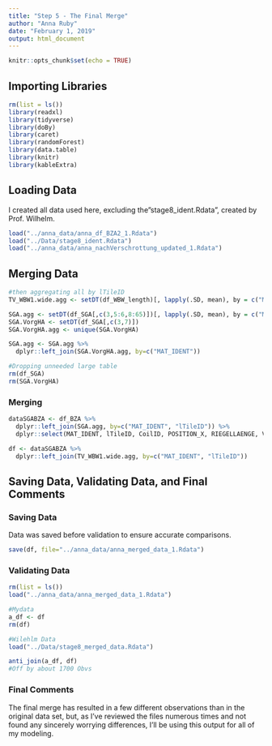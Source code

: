 ---
title: "Step 5 - The Final Merge"
author: "Anna Ruby"
date: "February 1, 2019"
output: html_document
---

```{r setup, include=FALSE}
knitr::opts_chunk$set(echo = TRUE)
```

## Importing Libraries

```{r ImportLibraries, echo = FALSE, warning = FALSE}
rm(list = ls())
library(readxl)
library(tidyverse)
library(doBy)
library(caret)
library(randomForest)
library(data.table)
library(knitr)
library(kableExtra)
```

## Loading Data

I created all data used here, excluding the"stage8_ident.Rdata", created by Prof. Wilhelm. 

```{r LoadData}
load("../anna_data/anna_df_BZA2_1.Rdata")
load("../Data/stage8_ident.Rdata")
load("../anna_data/anna_nachVerschrottung_updated_1.Rdata")
```

## Merging Data
```{r Merge1}
#then aggregating all by lTileID
TV_WBW1.wide.agg <- setDT(df_WBW_length)[, lapply(.SD, mean), by = c("MAT_IDENT","lTileID")]

SGA.agg <- setDT(df_SGA[,c(3,5:6,8:65)])[, lapply(.SD, mean), by = c("MAT_IDENT", "lTileID")]
SGA.VorgHA <- setDT(df_SGA[,c(3,7)])
SGA.VorgHA.agg <- unique(SGA.VorgHA)

SGA.agg <- SGA.agg %>%
  dplyr::left_join(SGA.VorgHA.agg, by=c("MAT_IDENT"))

#Dropping unneeded large table
rm(df_SGA)
rm(SGA.VorgHA)
```

### Merging
```{r Merge2}
dataSGABZA <- df_BZA %>%
  dplyr::left_join(SGA.agg, by=c("MAT_IDENT", "lTileID")) %>%
  dplyr::select(MAT_IDENT, lTileID, CoilID, POSITION_X, RIEGELLAENGE, VORG_HAUPTAGGREGAT, Class.4, Class.14, Class.15, everything())

df <- dataSGABZA %>%
  dplyr::left_join(TV_WBW1.wide.agg, by=c("MAT_IDENT", "lTileID"))
```

## Saving Data, Validating Data, and Final Comments  
### Saving Data  
Data was saved before validation to ensure accurate comparisons.
```{r SaveData}
save(df, file="../anna_data/anna_merged_data_1.Rdata")
``` 

### Validating Data
```{r ValidateData}
rm(list = ls())
load("../anna_data/anna_merged_data_1.Rdata")

#Mydata
a_df <- df
rm(df)

#Wilehlm Data
load("../Data/stage8_merged_data.Rdata")

anti_join(a_df, df)
#Off by about 1700 Obvs
```

 
### Final Comments
The final merge has resulted in a few different observations than in the original data set, but, as I've reviewed the files numerous times and not found any sincerely worrying differences, I'll be using this output for all of my modeling.